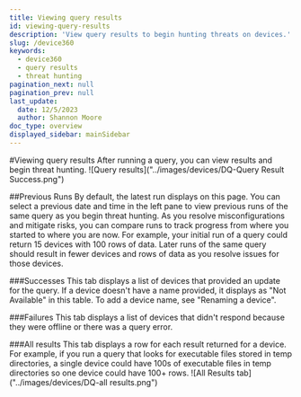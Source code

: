 ```yaml
---
title: Viewing query results
id: viewing-query-results
description: 'View query results to begin hunting threats on devices.'
slug: /device360
keywords:
  - device360
  - query results
  - threat hunting
pagination_next: null
pagination_prev: null
last_update:
  date: 12/5/2023
  author: Shannon Moore
doc_type: overview
displayed_sidebar: mainSidebar
---
```

#Viewing query results
After running a query, you can view results and begin threat hunting.
![Query results]("../images/devices/DQ-Query Result Success.png")

##Previous Runs
By default, the latest run displays on this page. You can select a previous date and time in the left pane to view previous runs of the same query as you begin threat hunting. As you resolve misconfigurations and mitigate risks, you can compare runs to track progress from where you started to where you are now. For example, your initial run of a query could return 15 devices with 100 rows of data. Later runs of the same query should result in fewer devices and rows of data as you resolve issues for those devices.

###Successes
This tab displays a list of devices that provided an update for the query. If a device doesn't have a name provided, it displays as "Not Available" in this table. To add a device name, see "Renaming a device".

###Failures
This tab displays a list of devices that didn't respond because they were offline or there was a query error.

###All results
This tab displays a row for each result returned for a device. For example, if you run a query that looks for executable files stored in temp directories, a single device could have 100s of executable files in temp directories so one device could have 100+ rows.
![All Results tab]("../images/devices/DQ-all results.png")